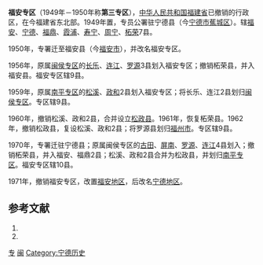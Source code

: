 '''福安专区'''（1949年－1950年称'''第三专区'''），[[中华人民共和国|中华人民共和国]][[福建省|福建省]]已撤销的行政区，在今福建省东北部。1949年置，专员公署驻宁德县（今[[宁德市|宁德市]][[蕉城区|蕉城区]]）。辖[[福安县|福安]]、[[宁德县|宁德]]、[[福鼎县|福鼎]]、[[霞浦县|霞浦]]、[[寿宁县|寿宁]]、[[周宁县|周宁]]、[[柘荣县|柘荣]]7县。

1950年，专署迁至福安县（今[[福安市|福安市]]），并改名福安专区。

1956年，原属[[闽侯专区|闽侯专区]]的[[长乐县|长乐]]、[[连江县|连江]]、[[罗源县|罗源]]3县划入福安专区；撤销柘荣县，并入福安县。福安专区辖9县。

1959年，原属[[南平专区|南平专区]]的[[松溪县|松溪]]、[[政和县|政和]]2县划入福安专区；将长乐、连江2县划归[[闽侯专区|闽侯专区]]。专区辖9县。

1960年，撤销松溪、政和2县，合并设立[[松政县|松政县]]。1961年，恢复柘荣县。1962年，撤销松政县，复设松溪、政和2县；将罗源县划归[[福州市|福州市]]。专区辖9县。

1970年，专署迁驻宁德县；原属闽侯专区的[[古田县|古田]]、[[屏南县|屏南]]、[[罗源县|罗源]]、[[连江县|连江]]4县划入；撤销柘荣县，并入福安、福鼎2县；松溪、政和2县合并为松政县，并划归[[南平专区|南平专区]]。福安专区辖10县。

1971年，撤销福安专区，改置[[福安地区|福安地区]]，后改名[[宁德地区|宁德地区]]。

== 参考文献 ==
# {{Cite book | author = 戴均良等 | title = 《中国古今地名大词典》 | location = 上海 | publisher = 上海辞书出版社 | date = 2005 | language = zh-hans }}
# {{Cite book | author = 史为乐 | title = 《中华人民共和国政区沿革（1949-2002）》 | location = 北京 | publisher = 人民出版社 | date = 2006 | language = zh-hans }}
{{福建省历史二级政区}}
[[Category:福建省已撤消的行政区|专]]
[[Category:专区|闽]]
[[Category:宁德历史|Category:宁德历史]]